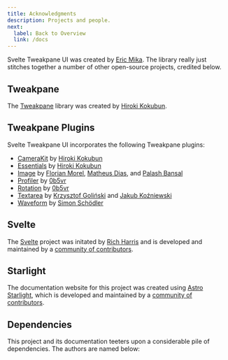```yaml
---
title: Acknowledgments
description: Projects and people.
next:
  label: Back to Overview
  link: /docs
---
```



Svelte Tweakpane UI was created by [Eric Mika](https://ericmika.com). The library really just stitches together a number of other open-source projects, credited below.

## Tweakpane

The [Tweakpane](https://tweakpane.github.io/docs/) library was created by [Hiroki Kokubun](https://cocopon.me).

## Tweakpane Plugins

Svelte Tweakpane UI incorporates the following Tweakpane plugins:

- [CameraKit](https://github.com/tweakpane/plugin-camerakit) by [Hiroki Kokubun](https://cocopon.me)
- [Essentials](https://github.com/tweakpane/plugin-essentials) by [Hiroki Kokubun](https://cocopon.me)
- [Image](https://github.com/metehus/tweakpane-image-plugin) by [Florian Morel](http://ayamflow.fr), [Matheus Dias](https://www.linkedin.com/in/matheusdbs/), and [Palash Bansal](https://github.com/repalash)
- [Profiler](https://github.com/0b5vr/tweakpane-plugin-profiler) by [0b5vr](https://0b5vr.com)
- [Rotation](https://github.com/0b5vr/tweakpane-plugin-rotation) by [0b5vr](https://0b5vr.com)
- [Textarea](https://github.com/panGenerator/tweakpane-textarea-plugin) by [Krzysztof Goliński](http://www.golinski.org) and [Jakub Koźniewski](https://pangenerator.com)
- [Waveform](https://github.com/shoedler/tweakpane-plugin-waveform) by [Simon Schödler](https://shoedler.github.io)

## Svelte

The [Svelte](https://svelte.dev) project was initated by [Rich Harris](https://twitter.com/rich_harris) and is developed and maintained by a [community of contributors](https://github.com/sveltejs/svelte/graphs/contributors).

## Starlight

The documentation website for this project was created using [Astro Starlight](https://starlight.astro.build), which is developed and maintained by a [community of contributors](https://github.com/withastro/starlight/graphs/contributors).

## Dependencies

This project and its documentation teeters upon a considerable pile of dependencies. The authors are named below:

<br />
<em>
  <Acknowledgments scope="all" />
</em>
